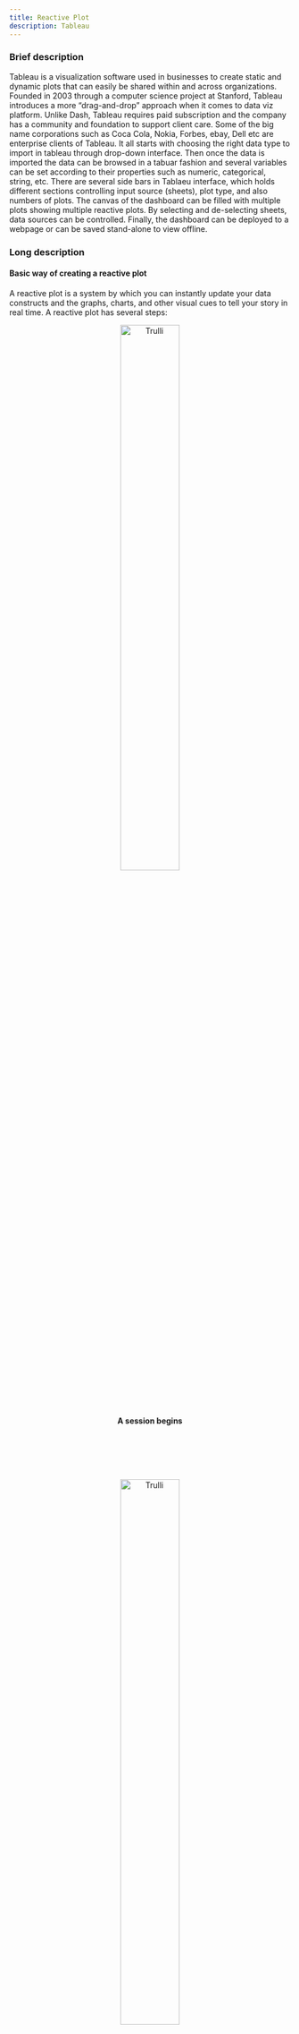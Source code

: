 ```yaml
---
title: Reactive Plot 
description: Tableau
---
```


### Brief description

Tableau  is a visualization software used in businesses to create static and dynamic plots that can easily be shared within and across organizations. Founded in 2003 through a computer science project at Stanford, Tableau introduces a more “drag-and-drop” approach when it comes to data viz platform. Unlike Dash, Tableau requires paid subscription and the company has a community and foundation to support client care. Some of the big name corporations such as Coca Cola, Nokia, Forbes, ebay, Dell etc are enterprise clients of Tableau. 
It all starts with choosing the right data type to import in tableau through drop-down interface. Then once the data is imported the data can be browsed in a tabuar fashion and several variables can be set according to their properties such as numeric, categorical, string, etc. There are several side bars in Tablaeu interface, which holds different sections controlling input source (sheets), plot type, and also numbers of plots. The canvas of the dashboard can be filled with multiple plots showing multiple reactive plots. By selecting and de-selecting sheets, data sources can be controlled. Finally, the dashboard can be deployed to a webpage or can be saved stand-alone to view offline.
<br>

### Long description

#### Basic way of creating a reactive plot

A reactive plot is a system by which you can instantly update your data constructs and the graphs, charts, and other visual cues to tell your story in real time. A reactive plot has several steps: 

<figure align="center">
<img src="media/reac_1.png" alt="Trulli" style="width:50%">
<figcaption align = "center"><b>A session begins</b></figcaption>
</figure>
<br>
<br>
<br>
<br>
<figure align="center">
<img src="media/reac_2.png" alt="Trulli" style="width:50%">
<figcaption align = "center"><b>Execution begins</b></figcaption>
</figure>
<br>
<br>
<br>
<br>
<figure align="center">
<img src="media/reac_3.png" alt="Trulli" style="width:50%">
<figcaption align = "center"><b>Reading a reactive expression</b></figcaption>
</figure>
<br>
<br>
<br>
<br>
<figure align="center">
<img src="media/reac_4.png" alt="Trulli" style="width:50%">
<figcaption align = "center"><b>Reading an input</b></figcaption>
</figure>
<br>
<br>
<br>
<br>
<figure align="center">
<img src="media/reac_5.png" alt="Trulli" style="width:50%">
<figcaption align = "center"><b>Reactive expression completes</b></figcaption>
</figure>
<br>
<br>
<br>
<br>
<figure align="center">
<img src="media/reac_6.png" alt="Trulli" style="width:50%">
<figcaption align = "center"><b>Output completes	</b></figcaption>
</figure>
<br>
<br>
<br>
<br>
<figure align="center">
<img src="media/reac_7.png" alt="Trulli" style="width:50%">
<figcaption align = "center"><b>The next output executes</b></figcaption>
</figure>
<br>
<br>
<br>
<br>
<figure align="center">
<img src="media/reac_8.png" alt="Trulli" style="width:50%">
<figcaption align = "center"><b>Execution completes, outputs flushed</b></figcaption>
</figure>
<br>
<br>
<br>
<br>
<figure align="center">
<img src="media/reac_9.png" alt="Trulli" style="width:50%">
<figcaption align = "center"><b>Invalidating new and changed inputs</b></figcaption>
</figure>
<br>
<br>
<br>
<br>
<figure align="center">
<img src="media/reac_10.png" alt="Trulli" style="width:50%">
<figcaption align = "center"><b>Notifying dependencies</b></figcaption>
</figure>
<br>
<br>
<br>
<br>
<figure align="center">
<img src="media/reac_11.png" alt="Trulli" style="width:50%">
<figcaption align = "center"><b>Removing relationships</b></figcaption>
</figure>
<br>
<br>
<br>
<br>
<figure align="center">
<img src="media/reac_12.png" alt="Trulli" style="width:50%">
<figcaption align = "center"><b>Re-execution</b></figcaption>
</figure>
<br>
<br>

Tableau uses drop-down menus and drag-and-drop methods usually when it comes to creating a plot. First it takes in data. This can be in several format. The data can be imported through the import option from the drop-down menu. 

<figure align="center">
<img src="media/import.png" alt="Trulli" style="width:50%">
<figcaption align = "center"><b>Importing file</b></figcaption>
</figure>
<br>
<br>
After importing the data several metrics can be set from the information from the data: 

<figure align="center">
<img src="media/choose.png" alt="Trulli" style="width:50%">
<figcaption align = "center"><b>Choosing sheets</b></figcaption>
</figure>
<br>
<br>
After figuring out what do we need to visualize we can select the appropriate method from the drop-down menu: 

<figure align="center">
<img src="media/figure.png" alt="Trulli" style="width:50%">
<figcaption align = "center"><b>Choosing methods</b></figcaption>
</figure>
<br>
<br>
This will create plots like the following: 

<figure align="center">
<img src="media/plot.png" alt="Trulli" style="width:50%">
<figcaption align = "center"><b>Scatter plot</b></figcaption>
</figure>
<br>
<br>
The reactivity can be controlled through the many switches along the side-bar: 

<figure align="center">
<img src="media/sidebar.png" alt="Trulli" style="width:50%">
<figcaption align = "center"><b>Choosing from Side bar</b></figcaption>
</figure>
<br>
<br>

#### Reactive plot with more than one input

In the plot below we can also see that we can create a plot that react to multiple inputs by adding more filters and editing these filters. We can drag multiple data fields to the “filter” section and customize each filter after clicking on “edit filter.” Alternatively, we can also click on multiple data fields (inputs) and click on “show filter,” then the inputs will show under the “filter” section. These filters, such as sliders and check boxes, usually will show on the right-hand side of the Tableau screen. 

<figure align="center">
<img src="media/multi_in.png" alt="Trulli" style="width:50%">
<figcaption align = "center"><b>Choosing multiple inputs</b></figcaption>
</figure>
<br>
<br>

#### Creating more than one reactive output

We can visualize multiple plots derived from multiple data source (sheets) through Tablaeu. We can compile all the plots into sheets and then compile worksheets, dashboards or stories. For each plot, we can make them reactive using above mentioned methods.  

<figure align="center">
<img src="media/multi.png" alt="Trulli" style="width:50%">
<figcaption align = "center"><b>Multiple plots</b></figcaption>
</figure>
<br>
<br>
Finally our reactive plot or dashboard can be deployed to a webpage for viewing: 

<figure align="center">
<img src="media/web.png" alt="Trulli" style="width:50%">
<figcaption align = "center"><b>Reactive dashboard</b></figcaption>
</figure>
<br>
<br>

### Links

* https://www.tableau.com
* https://hfboyce.github.io/tableau_course/intro.html
* https://github.com/hfboyce/mds_tableau_workshop
* https://help.tableau.com/current/guides/get-started-tutorial/en-us/get-started-tutorial-build.htm
* http://www.ttdatavis.onthinktanks.org/how-tos/how-to-create-interactive-dashboards-with-tableau-public
* https://www.tableau.com/about/blog/2012/7/filtering-parameters-18326 

